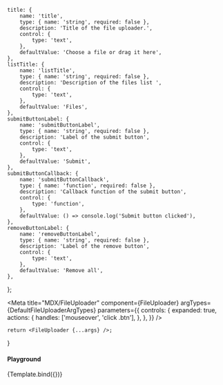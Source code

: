 
	title: {
		name: 'title',
		type: { name: 'string', required: false },
		description: 'Title of the file uploader.',
		control: {
			type: 'text',
		},
		defaultValue: 'Choose a file or drag it here',
	},
	listTitle: {
		name: 'listTitle',
		type: { name: 'string', required: false },
		description: 'Description of the files list ',
		control: {
			type: 'text',
		},
		defaultValue: 'Files',
	},
	submitButtonLabel: {
		name: 'submitButtonLabel',
		type: { name: 'string', required: false },
		description: 'Label of the submit button',
		control: {
			type: 'text',
		},
		defaultValue: 'Submit',
	},
	submitButtonCallback: {
		name: 'submitButtonCallback',
		type: { name: 'function', required: false },
		description: 'Callback function of the submit button',
		control: {
			type: 'function',
		},
		defaultValue: () => console.log('Submit button clicked'),
	},
	removeButtonLabel: {
		name: 'removeButtonLabel',
		type: { name: 'string', required: false },
		description: 'Label of the remove button',
		control: {
			type: 'text',
		},
		defaultValue: 'Remove all',
	},
};

<Meta title="MDX/FileUploader" component={FileUploader} argTypes={DefaultFileUploaderArgTypes} parameters={{
	controls: {
		expanded: true,
		actions: {
			handles: ['mouseover', 'click .btn'],
		},
	},
}}
/>

	return <FileUploader {...args} />;
}

#### Playground

<Canvas>
	<Story name="Playground">
		{Template.bind({})}
	</Story>
</Canvas>

